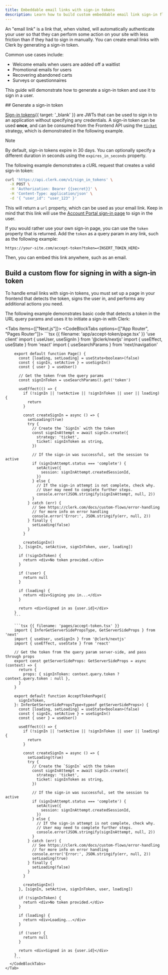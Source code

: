 ```yaml
---
title: Embeddable email links with sign-in tokens
description: Learn how to build custom embeddable email link sign-in flows to increase user engagement and reduce drop off in transactional emails, SMS's, and more.
---
```


An "email link" is a link that, when visited, will automatically authenticate your user so that they can perform some action on your site with less friction than if they had to sign in manually. You can create email links with Clerk by generating a sign-in token.

Common use cases include:

- Welcome emails when users are added off a waitlist
- Promotional emails for users
- Recovering abandoned carts
- Surveys or questionnaires

This guide will demonstrate how to generate a sign-in token and use it to sign in a user.

<Steps>
  ## Generate a sign-in token

  [Sign-in tokens](/docs/reference/backend-api/tag/Sign-in-Tokens#operation/CreateSignInToken){{ target: '_blank' }} are JWTs that can be used to sign in to an application without specifying any credentials. A sign-in token can be used **once**, and can be consumed from the Frontend API using the [`ticket`](/docs/references/javascript/sign-in#sign-in-create-params) strategy, which is demonstrated in the following example.

  > [!NOTE]
  > By default, sign-in tokens expire in 30 days. You can optionally specify a different duration in seconds using the `expires_in_seconds` property.

  The following example demonstrates a cURL request that creates a valid sign-in token:

  ```bash
  curl 'https://api.clerk.com/v1/sign_in_tokens' \
    -X POST \
    -H 'Authorization: Bearer {{secret}}' \
    -H 'Content-Type: application/json' \
    -d '{ "user_id": "user_123" }'
  ```

  This will return a `url` property, which can be used as your email link. Keep in mind that this link will use the [Account Portal sign-in page](/docs/customization/account-portal/overview#sign-in-or-up) to sign in the user.

  If you would rather use your own sign-in page, you can use the `token` property that is returned. Add the `token` as a query param in any link, such as the following example:

  `https://your-site.com/accept-token?token=<INSERT_TOKEN_HERE>`

  Then, you can embed this link anywhere, such as an email.

  ## Build a custom flow for signing in with a sign-in token

  To handle email links with sign-in tokens, you must set up a page in your frontend that detects the token, signs the user in, and performs any additional actions you need.

  The following example demonstrates basic code that detects a token in the URL query params and uses it to initiate a sign-in with Clerk:

  <Tabs items={["Next.js"]}>
    <Tab>
      <CodeBlockTabs options={["App Router", "Pages Router"]}>
        ```tsx {{ filename: 'app/accept-token/page.tsx' }}
        'use client'
        import { useUser, useSignIn } from '@clerk/nextjs'
        import { useEffect, useState } from 'react'
        import { useSearchParams } from 'next/navigation'

        export default function Page() {
          const [loading, setLoading] = useState<boolean>(false)
          const { signIn, setActive } = useSignIn()
          const { user } = useUser()

          // Get the token from the query params
          const signInToken = useSearchParams().get('token')

          useEffect(() => {
            if (!signIn || !setActive || !signInToken || user || loading) {
              return
            }

            const createSignIn = async () => {
              setLoading(true)
              try {
                // Create the `SignIn` with the token
                const signInAttempt = await signIn.create({
                  strategy: 'ticket',
                  ticket: signInToken as string,
                })

                // If the sign-in was successful, set the session to active
                if (signInAttempt.status === 'complete') {
                  setActive({
                    session: signInAttempt.createdSessionId,
                  })
                } else {
                  // If the sign-in attempt is not complete, check why.
                  // User may need to complete further steps.
                  console.error(JSON.stringify(signInAttempt, null, 2))
                }
              } catch (err) {
                // See https://clerk.com/docs/custom-flows/error-handling
                // for more info on error handling
                console.error('Error:', JSON.stringify(err, null, 2))
              } finally {
                setLoading(false)
              }
            }

            createSignIn()
          }, [signIn, setActive, signInToken, user, loading])

          if (!signInToken) {
            return <div>No token provided.</div>
          }

          if (!user) {
            return null
          }

          if (loading) {
            return <div>Signing you in...</div>
          }

          return <div>Signed in as {user.id}</div>
        }
        ```

        ```tsx {{ filename: 'pages/accept-token.tsx' }}
        import { InferGetServerSidePropsType, GetServerSideProps } from 'next'
        import { useUser, useSignIn } from '@clerk/nextjs'
        import { useEffect, useState } from 'react'

        // Get the token from the query param server-side, and pass through props
        export const getServerSideProps: GetServerSideProps = async (context) => {
          return {
            props: { signInToken: context.query.token ? context.query.token : null },
          }
        }

        export default function AcceptTokenPage({
          signInToken,
        }: InferGetServerSidePropsType<typeof getServerSideProps>) {
          const [loading, setLoading] = useState<boolean>(false)
          const { signIn, setActive } = useSignIn()
          const { user } = useUser()

          useEffect(() => {
            if (!signIn || !setActive || !signInToken || user || loading) {
              return
            }

            const createSignIn = async () => {
              setLoading(true)
              try {
                // Create the `SignIn` with the token
                const signInAttempt = await signIn.create({
                  strategy: 'ticket',
                  ticket: signInToken as string,
                })

                // If the sign-in was successful, set the session to active
                if (signInAttempt.status === 'complete') {
                  setActive({
                    session: signInAttempt.createdSessionId,
                  })
                } else {
                  // If the sign-in attempt is not complete, check why.
                  // User may need to complete further steps.
                  console.error(JSON.stringify(signInAttempt, null, 2))
                }
              } catch (err) {
                // See https://clerk.com/docs/custom-flows/error-handling
                // for more info on error handling
                console.error('Error:', JSON.stringify(err, null, 2))
                setLoading(true)
              } finally {
                setLoading(false)
              }
            }

            createSignIn()
          }, [signIn, setActive, signInToken, user, loading])

          if (!signInToken) {
            return <div>No token provided.</div>
          }

          if (loading) {
            return <div>Loading...</div>
          }

          if (!user) {
            return null
          }

          return <div>Signed in as {user.id}</div>
        }
        ```
      </CodeBlockTabs>
    </Tab>
  </Tabs>
</Steps>
